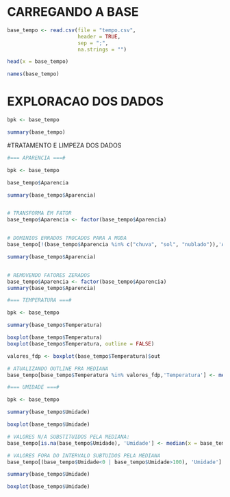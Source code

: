 
# CARREGANDO A BASE
```r

base_tempo <- read.csv(file = "tempo.csv", 
                       header = TRUE, 
                       sep = ";",
                       na.strings = "")

head(x = base_tempo)

names(base_tempo)

```

# EXPLORACAO DOS DADOS
```r

bpk <- base_tempo

summary(base_tempo)

```

#TRATAMENTO E LIMPEZA DOS DADOS

```r

#=== APARENCIA ===#

bpk <- base_tempo

base_tempo$Aparencia

summary(base_tempo$Aparencia)


# TRANSFORMA EM FATOR
base_tempo$Aparencia <- factor(base_tempo$Aparencia)


# DOMINIOS ERRADOS TROCADOS PARA A MODA
base_tempo[!(base_tempo$Aparencia %in% c("chuva", "sol", "nublado")),'Aparencia'] <- "sol"

summary(base_tempo$Aparencia)


# REMOVENDO FATORES ZERADOS
base_tempo$Aparencia <- factor(base_tempo$Aparencia)
summary(base_tempo$Aparencia)

```



```r

#=== TEMPERATURA ===#

bpk <- base_tempo

summary(base_tempo$Temperatura)

boxplot(base_tempo$Temperatura)
boxplot(base_tempo$Temperatura, outline = FALSE)

valores_fdp <- boxplot(base_tempo$Temperatura)$out

# ATUALIZANDO OUTLINE PRA MEDIANA
base_tempo[base_tempo$Temperatura %in% valores_fdp,'Temperatura'] <- median(base_tempo$Temperatura, na.rm = TRUE)

```


```r

#=== UMIDADE ===#

bpk <- base_tempo

summary(base_tempo$Umidade)

boxplot(base_tempo$Umidade)

# VALORES N/A SUBSTITUIDOS PELA MEDIANA:
base_tempo[is.na(base_tempo$Umidade), 'Umidade'] <- median(x = base_tempo$Umidade, na.rm = TRUE)

# VALORES FORA DO INTERVALO SUBTUIDOS PELA MEDIANA
base_tempo[(base_tempo$Umidade<0 | base_tempo$Umidade>100), 'Umidade'] <- median(x = base_tempo$Umidade, na.rm = TRUE)

summary(base_tempo$Umidade)

boxplot(base_tempo$Umidade)

```


